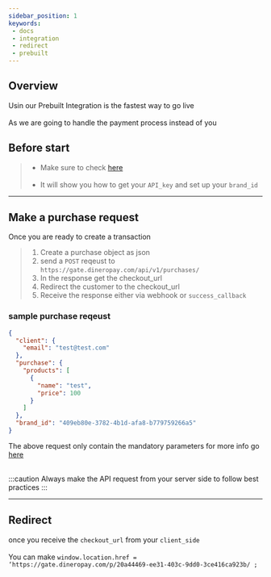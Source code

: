```yaml
---
sidebar_position: 1
keywords: 
 - docs 
 - integration 
 - redirect 
 - prebuilt 
---
```


## Overview
Usin our Prebuilt Integration is the fastest way to go live <br></br>
As we are going to handle the payment process instead of you 

## Before start 
> - Make sure to check [here](../get-started#making-your-first-payment-as-easy-as-following-the-below-steps)<br></br>
> - It will show you how to get your `API_key` and set up your `brand_id`

---

## Make a purchase request 
Once you are ready to create a transaction 

> 1. Create a purchase object as json
> 2. send a `POST` reqeust to `https://gate.dineropay.com/api/v1/purchases/`
> 3. In the response get the checkout_url
> 4. Redirect the customer to the checkout_url
> 5. Receive the response either via webhook or `success_callback`

### sample purchase reqeust 
```json
{
  "client": {
    "email": "test@test.com"
  },
  "purchase": {
    "products": [
      {
        "name": "test",
        "price": 100
      }
    ]
  },
  "brand_id": "409eb80e-3782-4b1d-afa8-b779759266a5"
}
```
The above request only contain the mandatory parameters for more info go <u>[here](../../../api/gateway/purchases-create)</u> <br></br>

:::caution
Always make the API request from your server side to follow best practices
:::

---
## Redirect 
once you receive the `checkout_url` from your `client_side` <br></br>
You can make `window.location.href = ‘https://gate.dineropay.com/p/20a44469-ee31-403c-9dd0-3ce416ca923b/ ;`